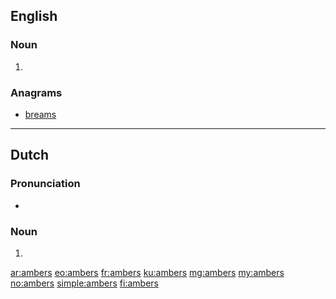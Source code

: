 ==English==

===Noun===
{{head|en|noun plural form}}

# {{plural of|amber|lang=en}}

===Anagrams===
* [[breams#English|breams]]

----

==Dutch==

===Pronunciation===
* {{audio|Nl-ambers.ogg|Audio|lang=nl}}

===Noun===
{{head|nl|noun plural form}}

# {{nl-noun form of|pl|amber}}

[[ar:ambers]]
[[eo:ambers]]
[[fr:ambers]]
[[ku:ambers]]
[[mg:ambers]]
[[my:ambers]]
[[no:ambers]]
[[simple:ambers]]
[[fi:ambers]]